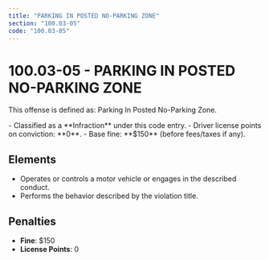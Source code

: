 ```yaml
---
title: "PARKING IN POSTED NO-PARKING ZONE"
section: "100.03-05"
code: "100.03-05"
---
```





# 100.03-05 - PARKING IN POSTED NO-PARKING ZONE

This offense is defined as: Parking In Posted No-Parking Zone.

<Aside type="tip" title="Charge Type: Infraction">
- Classified as a **Infraction** under this code entry.
- Driver license points on conviction: **0**.
- Base fine: **$150** (before fees/taxes if any).
</Aside>

## Elements
- Operates or controls a motor vehicle or engages in the described conduct.
- Performs the behavior described by the violation title.

## Penalties
- **Fine**: $150
- **License Points**: 0
